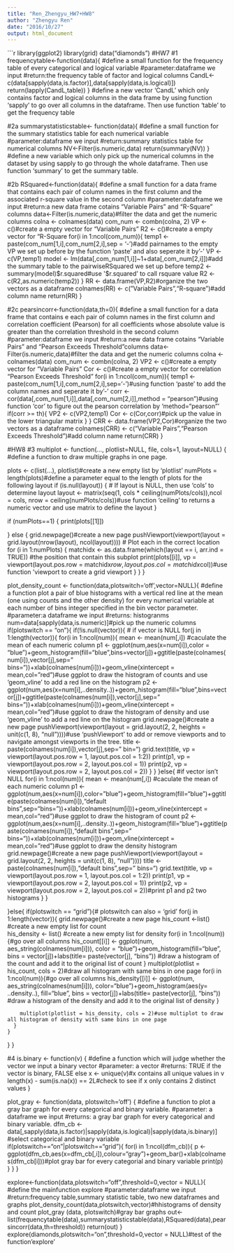 ```yaml
---
title: "Ren_Zhengyu_HW7+HW8"
author: "Zhengyu Ren"
date: "2016/10/27"
output: html_document
---
```


```r
library(ggplot2)
library(grid)
data("diamonds")
#HW7
#1
frequencytable<-function(data){
#define a small function for the frequency table of every categorical and	logical variable
#parameter:dataframe we input
#return:the frequency table of factor and logical columns
  CandL<-c(data[sapply(data,is.factor)],data[sapply(data,is.logical)])
  return(lapply(CandL,table))
}
#define a new vector 'CandL' which only contains factor and logical columns in the data frame by using function 'sapply' to go over all columns in the dataframe. Then use function 'table' to get the frequency table

#2a
summarystatisticstable<- function(data){
#define a small function for the summary statistics table for each numerical variable
#parameter:dataframe we input
#return:summary statistics table for numerical columns
  NV<-Filter(is.numeric,data)
  return(summary(NV))
}
#define a new variable which only pick up the numerical columns in the dataset by using sapply to go through the whole dataframe. Then use function 'summary' to get the summary table.

#2b
RSquared<-function(data){
#define a small function for a data frame that contains each pair	of column names in the	first	column and the associated r-square value in the second column
#parameter:dataframe we input
#return:a new data frame cotains "Variable Pairs" and "R-Square" columns
  data<-Filter(is.numeric,data)#filter the data and get the numeric columns
  colna <- colnames(data)
  com_num <- combn(colna, 2)
  VP <- c()#create a empty vector for "Variable Pairs"
  R2 <- c()#create a empty vector for "R-Square
  for(i in 1:ncol(com_num)){
    temp1 <- paste(com_num[1,i],com_num[2,i],sep = '-')#add pairnames to the empty VP we set up before by the function 'paste' and also seperate it by'-'
    VP <- c(VP,temp1)
    model <- lm(data[,com_num[1,i]]~1+data[,com_num[2,i]])#add the summary table to the pairwiseRSquared we set up before
    temp2 <- summary(model)$r.squared#use '$r.squared' to call rsquare value
    R2 <- c(R2,as.numeric(temp2))
  }
  RR <- data.frame(VP,R2)#organize the two vectors as a dataframe
  colnames(RR) <- c("Variable Pairs","R-square")#add column name
  return(RR)
}

#2c
pearsincorr<-function(data,th=0){
#define a small function for a data frame that contains e	each pair	of	column names	in the	first	column and correlation	coefficient	(Pearson)	for	all	coefficients	whose absolute value is	greater than the correlation threshold in the second column
#parameter:dataframe we input
#return:a new data frame cotains "Variable Pairs" and "Pearson Exceeds Threshold"columns
  data<-Filter(is.numeric,data)#filter the data and get the numeric columns
  colna <- colnames(data)
  com_num <- combn(colna, 2)
  VP2 <- c()#create a empty vector for "Variable Pairs"
  Cor <- c()#create a empty vector for correlation "Pearson Exceeds Threshold"
  for(i in 1:ncol(com_num)){
    temp1 <- paste(com_num[1,i],com_num[2,i],sep='-')#using function 'paste' to add the column names and seperate it by'-'
    corr <- cor(data[,com_num[1,i]],data[,com_num[2,i]],method = "pearson")#using function 'cor' to figure out the pearson correlation by 'method="pearson"'
    if(corr >= th){
      VP2 <- c(VP2,temp1)
      Cor <- c(Cor,corr)#pick up the value in the lower triangular matrix
    }
  }
  CRR <- data.frame(VP2,Cor)#organize the two vectors as a dataframe
  colnames(CRR) <- c("Variable Pairs","Pearson Exceeds Threshold")#add column name
  return(CRR)
}

#HW8
#3
multiplot <- function(..., plotlist=NULL, file, cols=1, layout=NULL) {
#define a function to draw multiple graphs in one page.

  plots <- c(list(...), plotlist)#create a new empty list by 'plotlist'
  numPlots = length(plots)#define a parameter equal to the length of plots for the following layout
  if (is.null(layout)) {
    # If layout is NULL, then use 'cols' to determine layout
    layout <- matrix(seq(1, cols * ceiling(numPlots/cols)),ncol = cols, nrow = ceiling(numPlots/cols))#use function 'ceiling' to returns a numeric vector and use matrix to define the layout
  }
  
  if (numPlots==1) {
    print(plots[[1]])
    
  } else {
    grid.newpage()#create a new page
    pushViewport(viewport(layout = grid.layout(nrow(layout), ncol(layout))))
      # Plot each in the correct location
    for (i in 1:numPlots) {
      matchidx <- as.data.frame(which(layout == i, arr.ind = TRUE))
        #the position that contain this subplot
      print(plots[[i]], vp = viewport(layout.pos.row = matchidx$row,layout.pos.col = matchidx$col))#use function 'viewport to create a grid viewport
    }
  }
}


plot_density_count <- function(data,plotswitch='off',vector=NULL){
#define a function plot a pair of blue histograms with a vertical red line at the mean (one using counts and the other density) for every numerical variable at each number of bins integer specified in the bin vector parameter.
#parameter:a dataframe we input
#returns: histogranms
  num=data[sapply(data,is.numeric)]#pick up the numeric columns
  if(plotswitch == "on"){
    if(!is.null(vector)){ # if vector is NULL
      for(j in 1:length(vector)){ 
        for(i in 1:ncol(num)){
          mean <- mean(num[,i]) #caculate the mean of each numeric column
          p1 <- ggplot(num,aes(x=num[i]),color = "blue")+geom_histogram(fill="blue",bins=vector[j])+ggtitle(paste(colnames(num[i]),vector[j],sep=" bins="))+xlab(colnames(num[i]))+geom_vline(xintercept = mean,col="red")#use ggplot to draw the histogram of counts and use 'geom_vline' to add a red line on the histogram
          p2 <- ggplot(num,aes(x=num[i],..density..))+geom_histogram(fill="blue",bins=vector[j])+ggtitle(paste(colnames(num[i]),vector[j],sep=" bins="))+xlab(colnames(num[i]))+geom_vline(xintercept = mean,col="red")#use ggplot to draw the histogram of density and use 'geom_vline' to add a red line on the histogram 
          grid.newpage()#create a new page
          pushViewport(viewport(layout = grid.layout(2, 2, heights = unit(c(1, 8), "null"))))#use 'pushViewport' to add or remove viewports and to navigate amongst viewports in the tree.
          title <- paste(colnames(num[i]),vector[j],sep=" bin=")
          grid.text(title, vp = viewport(layout.pos.row = 1, layout.pos.col = 1:2))
          print(p1, vp = viewport(layout.pos.row = 2, layout.pos.col = 1))
          print(p2, vp = viewport(layout.pos.row = 2, layout.pos.col = 2)) 
        }
      }
    }else{ #if vector isn't NULL
      for(i in 1:ncol(num)){
        mean <- mean(num[,i]) 
          #caculate the mean of each numeric column
        p1 <- ggplot(num,aes(x=num[i]),color="blue")+geom_histogram(fill="blue")+ggtitle(paste(colnames(num[i]),"default bins",sep="bins="))+xlab(colnames(num[i]))+geom_vline(xintercept = mean,col="red")#use ggplot to draw the histogram of count
        p2 <- ggplot(num,aes(x=num[i],..density..))+geom_histogram(fill="blue")+ggtitle(paste(colnames(num[i]),"default bins",sep=" bins="))+xlab(colnames(num[i]))+geom_vline(xintercept = mean,col="red")#use ggplot to draw the density histogram
        grid.newpage()#create a new page
        pushViewport(viewport(layout = grid.layout(2, 2, heights = unit(c(1, 8), "null"))))
        title <- paste(colnames(num[i]),"default bins",sep=" bins=")
        grid.text(title, vp = viewport(layout.pos.row = 1, layout.pos.col = 1:2))
        print(p1, vp = viewport(layout.pos.row = 2, layout.pos.col = 1))
        print(p2, vp = viewport(layout.pos.row = 2, layout.pos.col = 2))#print p1 and p2 two histograms
      }
    }
    
  }else{
    if(plotswitch == "grid"){#  plotswitch can also = 'grid'
      for(j in 1:length(vector)){
        grid.newpage()#create a new page
        his_count <-list() #create a new empty list for count  
        his_density <- list() #create a new empty list for density
        for(i in 1:ncol(num)){#go over all columns
          his_count[[i]] <- ggplot(num, aes_string(colnames(num[i])), color = "blue")+geom_histogram(fill="blue", bins = vector[j])+labs(title= paste(vector[j], "bins")) #draw a histogram of the count and add it to the original list of count
        }
        multiplot(plotlist = his_count, cols = 2)#draw all histogram with same bins in one page
        for(i in 1:ncol(num)){#go over all columns
          his_density[[i]] <- ggplot(num, aes_string(colnames(num[i])), color="blue")+geom_histogram(aes(y= ..density..), fill="blue", bins = vector[j])+labs(title= paste(vector[j], "bins")) #draw a histogram of the density and add it to the original list of density
        }
        
        multiplot(plotlist = his_density, cols = 2)#use multiplot to draw all histogram of density with same bins in one page
      }
    }
  }
}


#4
is.binary <- function(v) {
#define a function which will judge whether the vector we input a binary vector
#parameter: a vector
#returns: TRUE if the vector is binary, FALSE else
  x <- unique(v)#x contains all unique values in v
  length(x) - sum(is.na(x)) == 2L#check to see if x only contains 2 distinct values
}


plot_gray <- function(data, plotswitch='off') {
#define a function to plot a gray bar graph for every categorical and binary variable.
#parameter: a dataframe we input
#returns: a gray bar graph for every categorical and binary variable.
  dfm_cb <- data[,sapply(data,is.factor)|sapply(data,is.logical)|sapply(data,is.binary)]
  #select categorical and binary variable
  if(plotswitch=="on"|plotswitch=="grid"){
    for(i in 1:ncol(dfm_cb)){
      p <- ggplot(dfm_cb,aes(x=dfm_cb[,i]),colour="gray")+geom_bar()+xlab(colnames(dfm_cb[i]))#plot gray bar for every categorial and binary variable
      print(p)
    }
  }
}

explore<-function(data,plotswitch="off",threshold=0,vector = NULL){
#define the mainfunction explore
#parameter:dataframe we input
#return:frequency table,summary statistic table, two new dataframes and graphs
  plot_density_count(data,plotswitch,vector)#hhistograms of density and count
  plot_gray (data, plotswitch)#gray bar graphs
  out<-list(frequencytable(data),summarystatisticstable(data),RSquared(data),pearsincorr(data,th=threshold))
  return(out)
}
explore(diamonds,plotswitch="on",threshold=0,vector = NULL)#test of the function'explore'